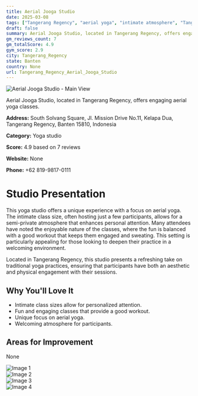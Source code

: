 ```yaml
---
title: Aerial Jooga Studio
date: 2025-03-08
tags: ["Tangerang Regency", "aerial yoga", "intimate atmosphere", "Tangerang Regency"]  
draft: false
summary: Aerial Jooga Studio, located in Tangerang Regency, offers engaging aerial yoga classes.
gm_reviews_count: 7
gm_totalScore: 4.9
gym_score: 2.9
city: Tangerang_Regency
state: Banten
country: None
url: Tangerang_Regency_Aerial_Jooga_Studio
---
```


<div className="aspect-[16/9] relative my-8">
  <img 
    src="https://lh5.googleusercontent.com/p/AF1QipOhqfnRZFY-Cpj7i_QEZHPKb588-87hEK_SwVKV=w1920-h1080-k-no"
    alt="Aerial Jooga Studio - Main View"
    className="object-cover absolute inset-0 w-full h-full rounded-lg"
  />
</div>

Aerial Jooga Studio, located in Tangerang Regency, offers engaging aerial yoga classes.

**Address:** South Solvang Square, Jl. Mission Drive No.11, Kelapa Dua, Tangerang Regency, Banten 15810, Indonesia

**Category:** Yoga studio

**Score:** 4.9 based on 7 reviews

**Website:** None

**Phone:** +62 819-9817-0111

# Studio Presentation

This yoga studio offers a unique experience with a focus on aerial yoga. The intimate class size, often hosting just a few participants, allows for a semi-private atmosphere that enhances personal attention. Many attendees have noted the enjoyable nature of the classes, where the fun is balanced with a good workout that keeps them engaged and sweating. This setting is particularly appealing for those looking to deepen their practice in a welcoming environment.

Located in Tangerang Regency, this studio presents a refreshing take on traditional yoga practices, ensuring that participants have both an aesthetic and physical engagement with their sessions.

## Why You'll Love It

- Intimate class sizes allow for personalized attention.
- Fun and engaging classes that provide a good workout.
- Unique focus on aerial yoga.
- Welcoming atmosphere for participants.

## Areas for Improvement

None

<div className="grid grid-cols-1 xl:grid-cols-2 gap-4 my-8">
<div className="aspect-[4/3] relative"><img src="https://lh3.googleusercontent.com/p/AF1QipO4S9eLFPeQXwBfAo3wAi0_UhxjTMma-hDBN9Xu=w1920-h1080-k-no" alt="Image 1" className="object-cover absolute inset-0 w-full h-full rounded-lg" /></div>
<div className="aspect-[4/3] relative"><img src="https://lh5.googleusercontent.com/p/AF1QipNF3jSCYNgScMClDw6L4REHYoIdZ2zdL4o8qd-d=w1920-h1080-k-no" alt="Image 2" className="object-cover absolute inset-0 w-full h-full rounded-lg" /></div>
<div className="aspect-[4/3] relative"><img src="https://lh5.googleusercontent.com/p/AF1QipPq8XBnsSJiAA6jQ7HVYHYYq9-6H4RZI8slR_y6=w1920-h1080-k-no" alt="Image 3" className="object-cover absolute inset-0 w-full h-full rounded-lg" /></div>
<div className="aspect-[4/3] relative"><img src="https://lh5.googleusercontent.com/p/AF1QipMsK0bKIAvLkoUtkA76N9Sb0QG8tqfXSTfpmuxk=w1920-h1080-k-no" alt="Image 4" className="object-cover absolute inset-0 w-full h-full rounded-lg" /></div>
</div>